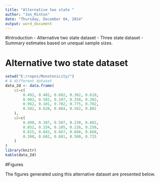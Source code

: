 ```yaml
---
title: "Alternative two state "
author: "Jon_Minton"
date: "Thursday, December 04, 2014"
output: word_document
---
```

#Introduction
- Alternative two state dataset
- Three state dataset
- Summary estimates based on unequal sample sizes. 

# Alternative two state dataset

```r
setwd("E:/repos/Monotonicity/")
# A different dataset
data_2d <- data.frame(
    u1=c(
        0.492, 0.402, 0.602, 0.302, 0.610,
        0.902, 0.502, 0.207, 0.358, 0.302,
        0.962, 0.101, 0.702, 0.775, 0.702,
        0.502, 0.628, 0.884, 0.502, 0.802
    ),
    u2=c(
        0.490, 0.387, 0.507, 0.230, 0.602, 
        0.852, 0.334, 0.105, 0.226, 0.250,
        0.815, 0.042, 0.667, 0.668, 0.668,
        0.308, 0.602, 0.881, 0.500, 0.725
    )
)
library(knitr)
kable(data_2d)
```
#Figures

The figures generated using this alternative dataset are presented below.
